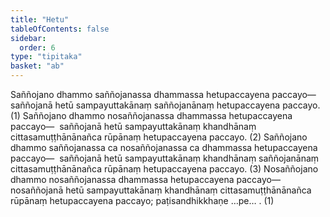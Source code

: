 ```yaml
---
title: "Hetu"
tableOfContents: false
sidebar:
  order: 6
type: "tipitaka"
basket: "ab"
---
```



<DynamicBreadcrumb />

<Division number="15">

<Paragraph number="1357">
Saññojano dhammo saññojanassa dhammassa hetupaccayena paccayo—  saññojanā hetū sampayuttakānaṃ saññojanānaṃ hetupaccayena paccayo. (1)
</Paragraph>

<Paragraph number="1358">
Saññojano dhammo nosaññojanassa dhammassa hetupaccayena paccayo—  saññojanā hetū sampayuttakānaṃ khandhānaṃ cittasamuṭṭhānānañca rūpānaṃ hetupaccayena paccayo. (2)
</Paragraph>

<Paragraph number="1359">
Saññojano dhammo saññojanassa ca nosaññojanassa ca dhammassa hetupaccayena paccayo—  saññojanā hetū sampayuttakānaṃ khandhānaṃ saññojanānaṃ cittasamuṭṭhānānañca rūpānaṃ hetupaccayena paccayo. (3)
</Paragraph>

</Division>
<Division number="16">

<Paragraph number="1360">
Nosaññojano dhammo nosaññojanassa dhammassa hetupaccayena paccayo—  nosaññojanā hetū sampayuttakānaṃ khandhānaṃ cittasamuṭṭhānānañca rūpānaṃ hetupaccayena paccayo; paṭisandhikkhaṇe …pe… . (1)
</Paragraph>
</Division>